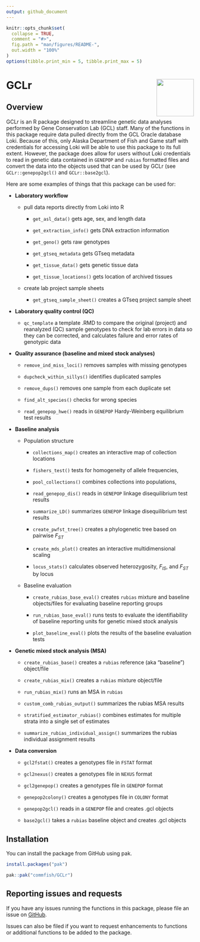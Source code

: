 ```yaml
---
output: github_document
---
```


<!-- README.md is generated from README.Rmd. Please edit that file -->

```r
knitr::opts_chunk$set(
  collapse = TRUE,
  comment = "#>",
  fig.path = "man/figures/README-",
  out.width = "100%"
)
options(tibble.print_min = 5, tibble.print_max = 5)
```

# GCLr <img src="man/figures/logo.png" align="right" height="100"/></a>


## Overview

GCLr is an R package designed to streamline genetic data analyses performed by Gene Conservation Lab (GCL) staff. Many of the functions in this package require data pulled directly from the GCL Oracle database Loki. Because of this, only Alaska Department of Fish and Game staff with credentials for accessing Loki will be able to use this package to its full extent. However, the package does allow for users without Loki credentials to read in genetic data contained in `GENEPOP` and `rubias` formatted files and convert the data into the objects used that can be used by GCLr (see `GCLr::genepop2gcl()` and `GCLr::base2gcl`).

Here are some examples of things that this package can be used for:

-   **Laboratory workflow**

    -   pull data reports directly from Loki into R

        -   `get_asl_data()` gets age, sex, and length data

        -   `get_extraction_info()` gets DNA extraction information

        -   `get_geno()` gets raw genotypes

        -   `get_gtseq_metadata` gets GTseq metadata

        -   `get_tissue_data()` gets genetic tissue data

        -   `get_tissue_locations()` gets location of archived tissues

    -   create lab project sample sheets

        -   `get_gtseq_sample_sheet()` creates a GTseq project sample sheet

-   **Laboratory quality control (QC)**

    -   `qc_template` a template .RMD to compare the original (project) and reanalyzed (QC) sample genotypes to check for lab errors in data so they can be corrected, and calculates failure and error rates of genotypic data

-   **Quality assurance (baseline and mixed stock analyses)**

    -   `remove_ind_miss_loci()` removes samples with missing genotypes

    -   `dupcheck_within_sillys()` identifies duplicated samples

    -   `remove_dups()` removes one sample from each duplicate set

    -   `find_alt_species()` checks for wrong species

    -   `read_genepop_hwe()` reads in `GENEPOP` Hardy-Weinberg equilibrium test results

-   **Baseline analysis**

    -   Population structure

        -   `collections_map()` creates an interactive map of collection locations

        -   `fishers_test()` tests for homogeneity of allele frequencies,

        -   `pool_collections()` combines collections into populations,

        -   `read_genepop_dis()` reads in `GENEPOP` linkage disequilibrium test results

        -   `summarize_LD()` summarizes `GENEPOP` linkage disequilibrium test results

        -   `create_pwfst_tree()` creates a phylogenetic tree based on pairwise *F~ST~*

        -   `create_mds_plot()` creates an interactive multidimensional scaling

        -   `locus_stats()` calculates observed heterozygosity, *F~IS~*, and *F~ST~* by locus

    -   Baseline evaluation

        -   `create_rubias_base_eval()` creates `rubias` mixture and baseline objects/files for evaluating baseline reporting groups

        -   `run_rubias_base_eval()` runs tests to evaluate the identifiability of baseline reporting units for genetic mixed stock analysis

        -   `plot_baseline_eval()` plots the results of the baseline evaluation tests

-   **Genetic mixed stock analysis (MSA)**

    -   `create_rubias_base()` creates a `rubias` reference (aka "baseline") object/file

    -   `create_rubias_mix()` creates a `rubias` mixture object/file

    -   `run_rubias_mix()` runs an MSA in `rubias`

    -   `custom_comb_rubias_output()` summarizes the rubias MSA results

    -   `stratified_estimator_rubias()` combines estimates for multiple strata into a single set of estimates

    -   `summarize_rubias_individual_assign()` summarizes the rubias individual assignment results

-   **Data conversion**

    -   `gcl2fstat()` creates a genotypes file in `FSTAT` format

    -   `gcl2nexus()` creates a genotypes file in `NEXUS` format

    -   `gcl2genepop()` creates a genotypes file in `GENEPOP` format

    -   `genepop2colony()` creates a genotypes file in `COLONY` format

    -   `genepop2gcl()` reads in a `GENEPOP` file and creates .gcl objects

    -   `base2gcl()` takes a `rubias` baseline object and creates .gcl objects

## Installation

You can install the package from GitHub using pak.

```r

install.packages("pak")

pak::pak("commfish/GCLr")

```

## Reporting issues and requests

If you have any issues running the functions in this package, please file an issue on [GitHub](https://github.com/commfish/GCLr/issues).

Issues can also be filed if you want to request enhancements to functions or additional functions to be added to the package.
